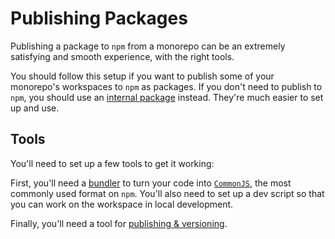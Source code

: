 
# Publishing Packages

Publishing a package to `npm` from a monorepo can be an extremely satisfying and smooth experience, with the right tools.

You should follow this setup if you want to publish some of your monorepo's workspaces to `npm` as packages. If you don't need to publish to `npm`, you should use an [internal package](/docs/handbook/sharing-code/internal-packages) instead. They're much easier to set up and use.

## Tools

You'll need to set up a few tools to get it working:

First, you'll need a [bundler](/docs/handbook/publishing-packages/bundling) to turn your code into [`CommonJS`](https://en.wikipedia.org/wiki/CommonJS), the most commonly used format on `npm`. You'll also need to set up a dev script so that you can work on the workspace in local development.

Finally, you'll need a tool for [publishing & versioning](/docs/handbook/publishing-packages/versioning).
